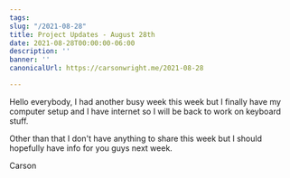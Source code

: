 ```yaml
---
tags:
slug: "/2021-08-28"
title: Project Updates - August 28th
date: 2021-08-28T00:00:00-06:00
description: ''
banner: ''
canonicalUrl: https://carsonwright.me/2021-08-28

---
```

Hello everybody, I had another busy week this week but I finally have my computer setup and I have internet so I will be back to work on keyboard stuff.

Other than that I don't have anything to share this week but I should hopefully have info for you guys next week.

Carson
